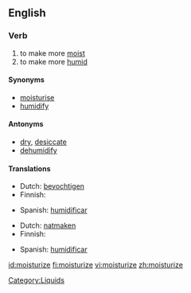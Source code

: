 ==English==

===Verb===
{{en-verb|moisturiz|ing}}

# to make more [[moist]]
# to make more [[humid]]

====Synonyms====
*[[moisturise]]
*[[humidify]]

====Antonyms====
*[[dry]], [[desiccate]]
*[[dehumidify]]

====Translations====
{{trans-top|to make more [[moist]]}}
* Dutch: [[bevochtigen]]
* Finnish: {{t|fi|kosteuttaa}}
{{trans-mid}}
* Spanish: [[humidificar]]
{{trans-bottom}}

{{trans-top|to make more [[humid]]}}
* Dutch: [[natmaken]]
* Finnish: {{t|fi|kosteuttaa}}
{{trans-mid}}
* Spanish: [[humidificar]]
{{trans-bottom}}


[[Category:Liquids]]

[[id:moisturize]]
[[fi:moisturize]]
[[vi:moisturize]]
[[zh:moisturize]]